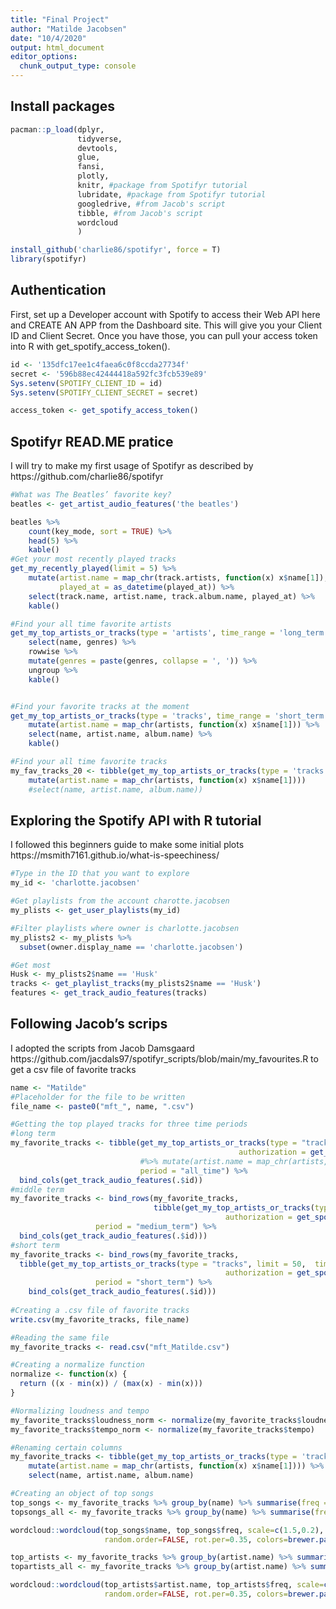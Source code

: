 ```yaml
---
title: "Final Project"
author: "Matilde Jacobsen"
date: "10/4/2020"
output: html_document
editor_options: 
  chunk_output_type: console
---
```

## Install packages

```r
pacman::p_load(dplyr,
               tidyverse,
               devtools,
               glue,
               fansi,
               plotly,
               knitr, #package from Spotifyr tutorial
               lubridate, #package from Spotifyr tutorial
               googledrive, #from Jacob's script
               tibble, #from Jacob's script
               wordcloud
               )

install_github('charlie86/spotifyr', force = T)
library(spotifyr)

```

## Authentication

First, set up a Developer account with Spotify to access their Web API here and CREATE AN APP from the Dashboard site. This will give you your Client ID and Client Secret. Once you have those, you can pull your access token into R with get_spotify_access_token().
```r
id <- '135dfc17ee1c4faea6c0f8ccda27734f'
secret <- '596b88ec42444418a592fc3fcb539e89'
Sys.setenv(SPOTIFY_CLIENT_ID = id)
Sys.setenv(SPOTIFY_CLIENT_SECRET = secret)

access_token <- get_spotify_access_token()

```

## Spotifyr READ.ME pratice

I will try to make my first usage of Spotifyr as described by https://github.com/charlie86/spotifyr 


```r
#What was The Beatles’ favorite key?
beatles <- get_artist_audio_features('the beatles')

beatles %>% 
    count(key_mode, sort = TRUE) %>% 
    head(5) %>% 
    kable()
#Get your most recently played tracks
get_my_recently_played(limit = 5) %>% 
    mutate(artist.name = map_chr(track.artists, function(x) x$name[1]),
           played_at = as_datetime(played_at)) %>% 
    select(track.name, artist.name, track.album.name, played_at) %>% 
    kable()

#Find your all time favorite artists
get_my_top_artists_or_tracks(type = 'artists', time_range = 'long_term', limit = 5) %>% 
    select(name, genres) %>% 
    rowwise %>% 
    mutate(genres = paste(genres, collapse = ', ')) %>% 
    ungroup %>% 
    kable()


#Find your favorite tracks at the moment
get_my_top_artists_or_tracks(type = 'tracks', time_range = 'short_term', limit = 5) %>% 
    mutate(artist.name = map_chr(artists, function(x) x$name[1])) %>% 
    select(name, artist.name, album.name) %>% 
    kable()

#Find your all time favorite tracks
my_fav_tracks_20 <- tibble(get_my_top_artists_or_tracks(type = 'tracks', time_range = 'long_term', limit = 20) %>% 
    mutate(artist.name = map_chr(artists, function(x) x$name[1]))) 
    #select(name, artist.name, album.name))

```

## Exploring the Spotify API with R tutorial

I followed this beginners guide to make some initial plots https://msmith7161.github.io/what-is-speechiness/

```r
#Type in the ID that you want to explore
my_id <- 'charlotte.jacobsen'

#Get playlists from the account charotte.jacobsen
my_plists <- get_user_playlists(my_id)

#Filter playlists where owner is charlotte.jacobsen
my_plists2 <- my_plists %>%
  subset(owner.display_name == 'charlotte.jacobsen')

#Get most 
Husk <- my_plists2$name == 'Husk'
tracks <- get_playlist_tracks(my_plists2$name == 'Husk')
features <- get_track_audio_features(tracks)
```

## Following Jacob's scrips

I adopted the scripts from Jacob Damsgaard https://github.com/jacdals97/spotifyr_scripts/blob/main/my_favourites.R to get a csv file of favorite tracks
```r
name <- "Matilde"
#Placeholder for the file to be written
file_name <- paste0("mft_", name, ".csv")

#Getting the top played tracks for three time periods
#long term
my_favorite_tracks <- tibble(get_my_top_artists_or_tracks(type = "tracks", limit = 50, time_range = "long_term",
                                                   authorization = get_spotify_authorization_code(scope = "user-top-read"))[,7:10],
                             #%>% mutate(artist.name = map_chr(artists, function(x) x$name[1])),
                             period = "all_time") %>% 
  bind_cols(get_track_audio_features(.$id)) 
#middle term
my_favorite_tracks <- bind_rows(my_favorite_tracks,
                                tibble(get_my_top_artists_or_tracks(type = "tracks", limit = 50, time_range = "medium_term",
                                                authorization = get_spotify_authorization_code(scope = "user-top-read"))[,7:10],
                   period = "medium_term") %>% 
  bind_cols(get_track_audio_features(.$id)))
#short term
my_favorite_tracks <- bind_rows(my_favorite_tracks,
  tibble(get_my_top_artists_or_tracks(type = "tracks", limit = 50,  time_range = "short_term",
                                                authorization = get_spotify_authorization_code(scope = "user-top-read"))[,7:10],
                   period = "short_term") %>%
    bind_cols(get_track_audio_features(.$id)))
  
#Creating a .csv file of favorite tracks
write.csv(my_favorite_tracks, file_name)

#Reading the same file
my_favorite_tracks <- read.csv("mft_Matilde.csv")

#Creating a normalize function
normalize <- function(x) {
  return ((x - min(x)) / (max(x) - min(x)))
}

#Normalizing loudness and tempo
my_favorite_tracks$loudness_norm <- normalize(my_favorite_tracks$loudness)
my_favorite_tracks$tempo_norm <- normalize(my_favorite_tracks$tempo)

#Renaming certain columns
my_favorite_tracks <- tibble(get_my_top_artists_or_tracks(type = 'tracks', time_range = 'long_term') %>% 
    mutate(artist.name = map_chr(artists, function(x) x$name[1]))) %>% 
    select(name, artist.name, album.name)

#Creating an object of top songs
top_songs <- my_favorite_tracks %>% group_by(name) %>% summarise(freq = n())
topsongs_all <- my_favorite_tracks %>% group_by(name) %>% summarise(freq = n())

wordcloud::wordcloud(top_songs$name, top_songs$freq, scale=c(1.5,0.2), min.freq = 2, max.words = 50, 
                     random.order=FALSE, rot.per=0.35, colors=brewer.pal(8, "Dark2"))

top_artists <- my_favorite_tracks %>% group_by(artist.name) %>% summarise(freq = n())
topartists_all <- my_favorite_tracks %>% group_by(artist.name) %>% summarise(freq = n())

wordcloud::wordcloud(top_artists$artist.name, top_artists$freq, scale=c(1.5,0.2), min.freq = 0, max.words = 50, 
                     random.order=FALSE, rot.per=0.35, colors=brewer.pal(8, "Dark2"))

```


